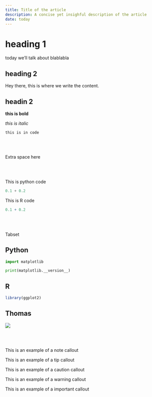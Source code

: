 ```yaml
---
title: Title of the article
description: A concise yet insighful description of the article
date: today
---
```


# heading 1

today we'll talk about blablabla

## heading 2

Hey there, this is where we write the content.

## headin 2

**this is bold**

*this is italic*

`this is in code`

<br><br>

Extra space here

<br><br>

This is python code

```python
0.1 + 0.2
```

This is R code

```r
0.1 + 0.2
```

<br><br>


Tabset

::: {.panel-tabset}

## Python

```python
import matplotlib

print(matplotlib.__version__)
```

## R

```r
library(ggplot2)
```

## Thomas

![](img/img.jpg)

:::

<br><br>

:::{.callout-note}
This is an example of a note callout
:::

:::{.callout-tip}
This is an example of a tip callout
:::

:::{.callout-caution}
This is an example of a caution callout
:::

:::{.callout-warning}
This is an example of a warning callout
:::

:::{.callout-important}
This is an example of a important callout
:::


<br><br><br><br>
